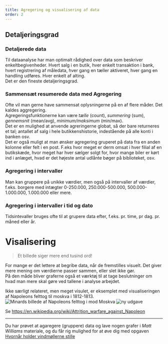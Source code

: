 ```yaml
---
title: Agregering og visualisering af data
order: 2
---
```


<!-- # Agregering af data -->

## Detaljeringsgrad

### Detaljerede data

Til dataanalyse har man optimalt rådighed over data som beskriver enkeltbegivenheder. Hvert salg i en butik, hver enkelt transaktion i bank, hvert registrering af måledata, hver gang en tæller aktiveret, hver gang en handling udføres. Hver enkelt af alting. \
Det er den fineste detaljeringsgrad.

### Sammensæt resumerede data med Agregering

Ofte vil man gerne have sammensat oplysningerne på en af flere måder. Det kaldes aggregering. \
Agregeringsfunktionerne kan være *tælle* (count), *summering* (sum), *gennemsnit* (mean/avg), *minimum/maksimum* (min/max).\
Det er en mulighed at anvende agreringerne globat, så der bare returneres et tal; antallet af salg i hele butikkenshistorie, indestående på alle konti i banken osv.\
Det er også muligt at man ønsker agregering gruperet på data fra en anden kolonne eller felt i en post. F.eks hvor meget er derm omsat i hver filial af en butikskæde, hvor meget har hver sælger solgt for, hvor mange biler er kørt ind i anlæget, hvad er det højeste antal udlånte bøger på biblioteket, osv.

### Agregering i intervaller

Man kan gruppere på unikke værdier, men også på intervaller af værdier, f.eks. borgere med intægter 0-250.000, 250.000-500.000, 500.000-1.000.000, 1.000.000 eller mere.

### Agregering i intervaller i tid og dato

Tidsintevaller bruges ofte til at grupere data efter, f.eks. pr. time, pr dag. pr. måned eller år.

# Visalisering

> Et billede siger mere end tusind ord!

For mange er det lettere at begribe data, når de fremstilles visuelt. Det giver mere mening om værdierne passer sammen, eller slet ikke gør. \
På den måde bliver graferne også et værktøj til at tage beslutninger om hvad man mere skal gøre ved tallene i analyse arbejdet.

Ikke særligt relateret, men meget visulet, er eksemplet med visualiseringen af Napoleons felttog til moskva i 1812-1813.
![Minards billede af Napoleons felttog i mod Moskva](./assets/Minard.png)
![ny udgave](./assets/1920px-Minard_Update.png)

Se <https://en.wikipedia.org/wiki/Attrition_warfare_against_Napoleon>

---

Du har prøvet at agaregere (gruppere) data og lave nogen grafer i _Matt Williams_ materiale, og du får rig mulighed for at øve dig med opgaven [Hvornår holder vindmøllerne stille](../agregering/Case_Vind-El.qmd)